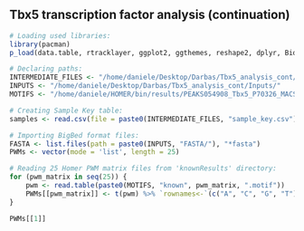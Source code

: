 ## Tbx5 transcription factor analysis (continuation)

```r
# Loading used libraries:
library(pacman)
p_load(data.table, rtracklayer, ggplot2, ggthemes, reshape2, dplyr, Biostrings)
```

```r
# Declaring paths:
INTERMEDIATE_FILES <- "/home/daniele/Desktop/Darbas/Tbx5_analysis_cont/Intermediate_data_files/"
INPUTS <- "/home/daniele/Desktop/Darbas/Tbx5_analysis_cont/Inputs/"
MOTIFS <- "/home/daniele/HOMER/bin/results/PEAKS054908_Tbx5_P70326_MACS2_12/knownResults/"
```

```r
# Creating Sample Key table:
samples <- read.csv(file = paste0(INTERMEDIATE_FILES, "sample_key.csv"))

# Importing BigBed format files:
FASTA <- list.files(path = paste0(INPUTS, "FASTA/"), "*fasta")
PWMs <- vector(mode = 'list', length = 25)

# Reading 25 Homer PWM matrix files from 'knownResults' directory:
for (pwm_matrix in seq(25)) {
    pwm <- read.table(paste0(MOTIFS, "known", pwm_matrix, ".motif"))
    PWMs[[pwm_matrix]] <- t(pwm) %>% `rownames<-`(c("A", "C", "G", "T"))
}

PWMs[[1]]
```